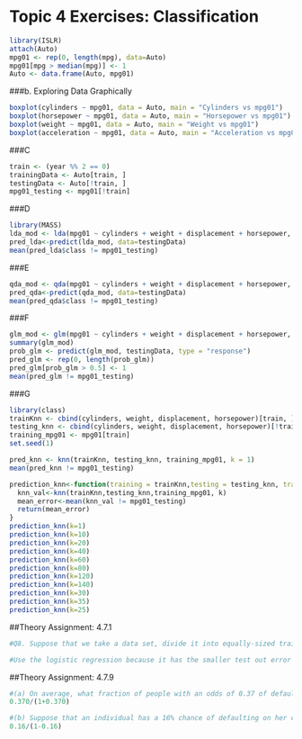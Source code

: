 # Topic 4 Exercises: Classification

```r
library(ISLR)
attach(Auto)
mpg01 <- rep(0, length(mpg), data=Auto)
mpg01[mpg > median(mpg)] <- 1
Auto <- data.frame(Auto, mpg01)
```
###b. Exploring Data Graphically
```r
boxplot(cylinders ~ mpg01, data = Auto, main = "Cylinders vs mpg01")
boxplot(horsepower ~ mpg01, data = Auto, main = "Horsepower vs mpg01")
boxplot(weight ~ mpg01, data = Auto, main = "Weight vs mpg01")
boxplot(acceleration ~ mpg01, data = Auto, main = "Acceleration vs mpg01")

```
###C
```r
train <- (year %% 2 == 0)
trainingData <- Auto[train, ]
testingData <- Auto[!train, ]
mpg01_testing <- mpg01[!train]
```

###D
```r
library(MASS)
lda_mod <- lda(mpg01 ~ cylinders + weight + displacement + horsepower, data = Auto, subset = train)
pred_lda<-predict(lda_mod, data=testingData)
mean(pred_lda$class != mpg01_testing)
```

###E
```r
qda_mod <- qda(mpg01 ~ cylinders + weight + displacement + horsepower, data = Auto, subset = train)
pred_qda<-predict(qda_mod, data=testingData)
mean(pred_qda$class != mpg01_testing)
```
###F
```r
glm_mod <- glm(mpg01 ~ cylinders + weight + displacement + horsepower, data = Auto, family = binomial, subset = train)
summary(glm_mod)
prob_glm <- predict(glm_mod, testingData, type = "response")
pred_glm <- rep(0, length(prob_glm))
pred_glm[prob_glm > 0.5] <- 1
mean(pred_glm != mpg01_testing)
```

###G
```r
library(class)
trainKnn <- cbind(cylinders, weight, displacement, horsepower)[train, ]
testing_knn <- cbind(cylinders, weight, displacement, horsepower)[!train, ]
training_mpg01 <- mpg01[train]
set.seed(1)

pred_knn <- knn(trainKnn, testing_knn, training_mpg01, k = 1)
mean(pred_knn != mpg01_testing)

prediction_knn<-function(training = trainKnn,testing = testing_knn, training_var = training_mpg01, k, testing_var = mpg01_testing){
  knn_val<-knn(trainKnn,testing_knn,training_mpg01, k)
  mean_error<-mean(knn_val != mpg01_testing)
  return(mean_error)
}
prediction_knn(k=1)
prediction_knn(k=10)
prediction_knn(k=20)
prediction_knn(k=40)
prediction_knn(k=60)
prediction_knn(k=80)
prediction_knn(k=120)
prediction_knn(k=140)
prediction_knn(k=30)
prediction_knn(k=35)
prediction_knn(k=25)
```


##Theory Assignment: 4.7.1
```r
#Q8. Suppose that we take a data set, divide it into equally-sized training and test sets, and the try out two different classification procedures. First we use logistic regression and get an error rate of 20% on the training data and 30% on the test data. Next we use 1-nearest neighbors (i.e. K=1) and get an average error rate (averaged over both test and training data sets) of 18%. Based on these results, which method should we prefer to use for classification of new observations? Why?

#Use the logistic regression because it has the smaller test out error rate
```
##Theory Assignment: 4.7.9
```r

#(a) On average, what fraction of people with an odds of 0.37 of defaulting on their credit card payment will in fact default?
0.370/(1+0.370)

#(b) Suppose that an individual has a 16% chance of defaulting on her credit card payment. What are the odds that she will default?
0.16/(1-0.16)
```